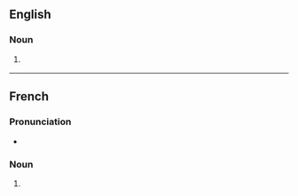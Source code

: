 {{also|Messeigneurs}}
==English==

===Noun===
{{head|en|noun form}}

# {{lb|en|archaic}} {{plural of|en|monseigneur}}

----

==French==

===Pronunciation===
* {{fr-IPA|mésseigneurs}}

===Noun===
{{head|fr|noun form}}

# {{plural of|fr|monseigneur}}